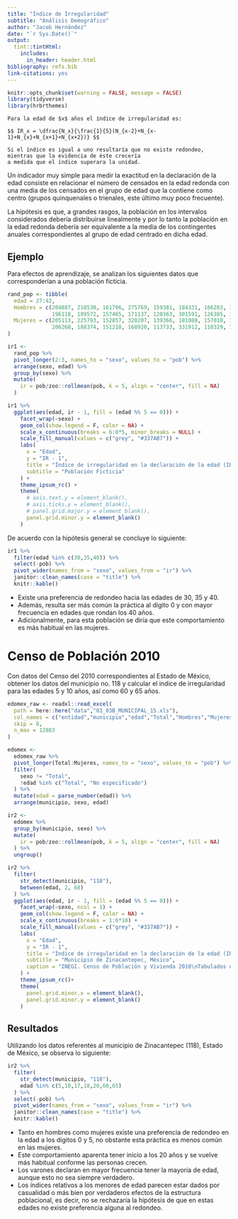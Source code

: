 ```yaml
---
title: "Índice de Irregularidad"
subtitle: "Análisis Demográfico"
author: "Jacob Hernández"
date: "`r Sys.Date()`"
output: 
  tint::tintHtml:
    includes:
      in_header: header.html
bibliography: refs.bib
link-citations: yes
---
```


```r
knitr::opts_chunk$set(warning = FALSE, message = FALSE)
library(tidyverse)
library(hrbrthemes)
```

```marginfigure
Para la edad de $x$ años el índice de irregularidad es:

$$ IR_x = \dfrac{N_x}{\frac{1}{5}(N_{x-2}+N_{x-1}+N_{x}+N_{x+1}+N_{x+2})} $$
  
Si el índice es igual a uno resultaría que no existe redondeo, mientras que la evidencia de éste crecería 
a medida que el índice superara la unidad.
```

Un indicador muy simple para medir la exactitud en la declaración de la edad consiste en relacionar el 
número de censados en la edad redonda con una media de los censados en el grupo de edad que la contiene 
como centro (grupos quinquenales o trienales, este último muy poco frecuente). 

La hipótesis es que, a grandes rasgos, la población en los intervalos considerados debería distribuirse
linealmente y por lo tanto la población en la edad redonda debería ser equivalente a la media de los
contingentes anuales correspondientes al grupo de edad centrado en dicha edad.

## Ejemplo

Para efectos de aprendizaje, se analizan los siguientes datos que corresponderían a una población ficticia.

```r
rand_pop <- tibble(
  edad = 27:42, 
  Hombres = c(204887, 218530, 161706, 275769, 159381, 184331, 166283, 171636, 
              196118, 189572, 157465, 171137, 120363, 301591, 126385, 157317), 
  Mujeres = c(205113, 225793, 152857, 320207, 139366, 181088, 157010, 169101, 
              206268, 188374, 151218, 168920, 113733, 331912, 110329, 149641)
)

ir1 <- 
  rand_pop %>% 
  pivot_longer(2:3, names_to = "sexo", values_to = "pob") %>% 
  arrange(sexo, edad) %>% 
  group_by(sexo) %>% 
  mutate(
    ir = pob/zoo::rollmean(pob, k = 5, align = "center", fill = NA)
  )
```

```r
ir1 %>% 
  ggplot(aes(edad, ir - 1, fill = (edad %% 5 == 0))) +
    facet_wrap(~sexo) +
    geom_col(show.legend = F, color = NA) +
    scale_x_continuous(breaks = 6:8*5, minor_breaks = NULL) +
    scale_fill_manual(values = c("grey", "#337AB7")) +
    labs(
      x = "Edad",
      y = "IR - 1",
      title = "Índice de irregularidad en la declaración de la edad (IR)",
      subtitle = "Población Ficticia"
    ) +
    theme_ipsum_rc() +
    theme(
      # axis.text.y = element_blank(),
      # axis.ticks.y = element_blank(),
      # panel.grid.major.y = element_blank(),
      panel.grid.minor.y = element_blank()
    )
```

De acuerdo con la hipótesis general se concluye lo siguiente:

```r
ir1 %>% 
  filter(edad %in% c(30,35,40)) %>% 
  select(-pob) %>%
  pivot_wider(names_from = "sexo", values_from = "ir") %>% 
  janitor::clean_names(case = "title") %>% 
  knitr::kable()
```

* Existe una preferencia de redondeo hacia las edades de 30, 35 y 40.
* Además, resulta ser más común la práctica al dígito 0 y con mayor frecuencia en edades que rondan los 40 años. 
* Adicionalmente, para esta población se diría que este comportamiento es más habitual en las mujeres.

# Censo de Población 2010

Con datos del Censo del 2010 correspondientes al Estado de México, obtener los datos del municipio no. 118 y 
calcular el indice de irregularidad para las edades 5 y 10 años, así como 60 y 65 años.

```r
edomex_raw <- readxl::read_excel(
  path = here::here("data","01_03B_MUNICIPAL_15.xls"), 
  col_names = c("entidad","municipio","edad","Total","Hombres","Mujeres"), 
  skip = 8, 
  n_max = 12883
)

edomex <- 
  edomex_raw %>% 
  pivot_longer(Total:Mujeres, names_to = "sexo", values_to = "pob") %>% 
  filter(
    sexo != "Total",
    !edad %in% c("Total", "No especificado")
  ) %>% 
  mutate(edad = parse_number(edad)) %>% 
  arrange(municipio, sexo, edad)

ir2 <- 
  edomex %>% 
  group_by(municipio, sexo) %>% 
  mutate(
    ir = pob/zoo::rollmean(pob, k = 5, align = "center", fill = NA)
  ) %>% 
  ungroup()
```

```r
ir2 %>% 
  filter(
    str_detect(municipio, "118"), 
    between(edad, 2, 68)
  ) %>% 
  ggplot(aes(edad, ir - 1, fill = (edad %% 5 == 0))) +
    facet_wrap(~sexo, ncol = 1) +
    geom_col(show.legend = F, color = NA) +
    scale_x_continuous(breaks = 1:6*10) +
    scale_fill_manual(values = c("grey", "#337AB7")) +
    labs(
      x = "Edad",
      y = "IR - 1",
      title = "Índice de irregularidad en la declaración de la edad (IR)",
      subtitle = "Municipio de Zinacantepec, México",
      caption = "INEGI. Censo de Población y Vivienda 2010\nTabulados del Cuestionario Básico"
    ) +
    theme_ipsum_rc()+
    theme(
      panel.grid.minor.x = element_blank(),
      panel.grid.minor.y = element_blank()
    )
```

## Resultados

Utilizando los datos referentes al municipio de Zinacantepec (118), Estado de México, se observa lo siguiente:

```r
ir2 %>% 
  filter(
    str_detect(municipio, "118"), 
    edad %in% c(5,10,17,18,20,60,65)
  ) %>% 
  select(-pob) %>%
  pivot_wider(names_from = "sexo", values_from = "ir") %>% 
  janitor::clean_names(case = "title") %>% 
  knitr::kable()
```

* Tanto en hombres como mujeres existe una preferencia de redondeo en la edad a los dígitos 0 y 5, no 
obstante esta práctica es menos común en las mujeres.
* Este comportamiento aparenta tener inicio a los 20 años y se vuelve más habitual conforme las personas crecen.
* Los varones declaran en mayor frecuencia tener la mayoría de edad, aunque esto no sea siempre verdadero.
* Los índices relativos a los menores de edad parecen estar dados por casualidad o más bien por verdaderos
efectos de la estructura poblacional, es decir, no se rechazaría la hipótesis de que en estas edades no existe 
preferencia alguna al redondeo.
